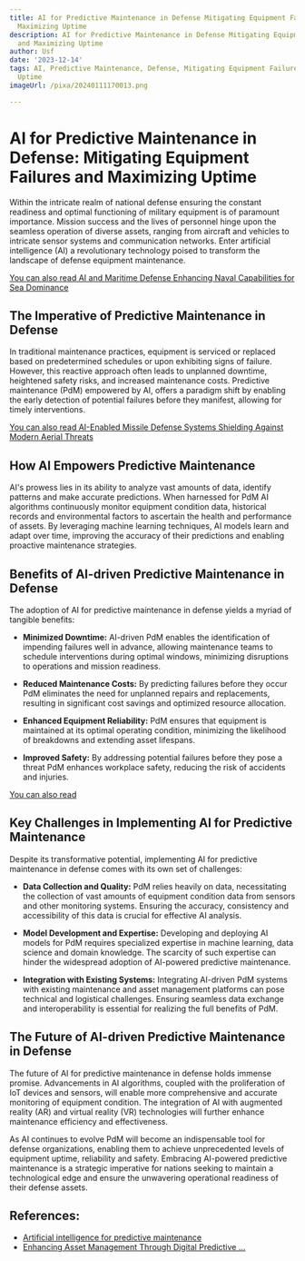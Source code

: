```yaml
---
title: AI for Predictive Maintenance in Defense Mitigating Equipment Failures and
  Maximizing Uptime
description: AI for Predictive Maintenance in Defense Mitigating Equipment Failures
  and Maximizing Uptime
author: Usf
date: '2023-12-14'
tags: AI, Predictive Maintenance, Defense, Mitigating Equipment Failures, Maximizing
  Uptime
imageUrl: /pixa/20240111170013.png

---
```

# AI  for Predictive Maintenance in Defense:  Mitigating Equipment  Failures and Maximizing Uptime

Within  the intricate realm of national defense ensuring the constant readiness  and optimal functioning of military equipment is of paramount importance. Mission success and the lives  of personnel  hinge upon the seamless operation of diverse  assets, ranging from aircraft and vehicles to intricate sensor systems and communication networks. Enter artificial intelligence (AI) a revolutionary technology poised to transform the landscape of defense equipment maintenance.

[You  can also read AI and Maritime  Defense Enhancing Naval Capabilities for Sea  Dominance](AI%20and%20Maritime%20Defense%20Enhancing%20Naval%20Capabilities%20for%20Sea%20Dominance)


##  The Imperative of Predictive Maintenance in Defense

In traditional maintenance practices, equipment is serviced or replaced  based on predetermined schedules  or upon exhibiting signs of failure. However, this reactive approach often leads to unplanned downtime, heightened safety risks, and  increased maintenance costs. Predictive maintenance (PdM) empowered by AI, offers a paradigm  shift by enabling the early detection of potential  failures before they manifest, allowing for timely interventions.

[You can also read AI-Enabled Missile Defense Systems Shielding Against Modern Aerial Threats](AI-Enabled%20Missile%20Defense%20Systems%20Shielding%20Against%20Modern%20Aerial%20Threats)


##  How AI  Empowers Predictive Maintenance

AI's prowess lies in its ability to analyze vast amounts of data, identify patterns and make accurate  predictions. When harnessed for PdM AI algorithms continuously monitor equipment condition data, historical records and environmental factors to  ascertain the health and performance of assets. By  leveraging machine learning techniques, AI models learn and  adapt over time, improving the accuracy of  their predictions and enabling proactive maintenance strategies.

## Benefits  of AI-driven Predictive Maintenance in Defense

The  adoption of AI for predictive maintenance in defense  yields a myriad of  tangible benefits:

- **Minimized Downtime:** AI-driven PdM enables the identification of impending failures well in advance, allowing maintenance teams to schedule interventions during optimal windows, minimizing disruptions  to operations and mission readiness.

- **Reduced Maintenance Costs:** By predicting failures  before they occur PdM eliminates the need for unplanned repairs and replacements, resulting in  significant cost savings and optimized resource allocation.

- **Enhanced Equipment Reliability:** PdM ensures that equipment  is maintained at its optimal operating  condition, minimizing the likelihood of breakdowns  and extending asset lifespans.

-  **Improved Safety:** By  addressing potential failures before they  pose a threat PdM enhances workplace safety, reducing the risk of accidents and injuries.

[You can also read ]()


## Key Challenges in  Implementing AI for  Predictive Maintenance

Despite its transformative potential, implementing AI for predictive maintenance in defense comes with its own set of challenges:

- **Data Collection and Quality:**  PdM relies heavily on data,  necessitating the collection of vast amounts of equipment condition data from sensors and other monitoring  systems. Ensuring the accuracy, consistency and accessibility of this data is crucial for effective AI  analysis.

- **Model  Development and Expertise:** Developing and deploying AI models for PdM requires specialized  expertise in machine learning, data  science  and domain knowledge. The  scarcity of such expertise can hinder the widespread adoption of AI-powered predictive maintenance.

- **Integration  with Existing Systems:** Integrating AI-driven PdM systems with existing maintenance and asset management platforms can pose technical and logistical challenges. Ensuring seamless data exchange and interoperability is essential for realizing the full benefits of PdM.

##  The Future of AI-driven Predictive Maintenance in Defense

The future of  AI for predictive maintenance in defense holds immense promise. Advancements in AI algorithms, coupled with the proliferation of  IoT devices and sensors, will  enable more comprehensive and accurate monitoring of equipment condition.  The integration of  AI with augmented reality (AR) and virtual reality (VR) technologies will further enhance maintenance efficiency and effectiveness.

As AI continues  to evolve PdM will become an indispensable tool for  defense organizations, enabling them to  achieve unprecedented  levels of equipment uptime, reliability and safety. Embracing AI-powered predictive maintenance is a  strategic imperative for nations seeking to maintain a technological  edge and ensure the unwavering operational readiness of their defense assets.

## References:
- [Artificial intelligence for predictive maintenance](https://www.aerospacemanufacturinganddesign.com/article/artificial-intelligence-for-predictive-maintenance/)
- [Enhancing Asset Management Through Digital Predictive ...](https://alltechmagazine.com/enhance-asset-management-with-digital-predictive-maintenance/)
